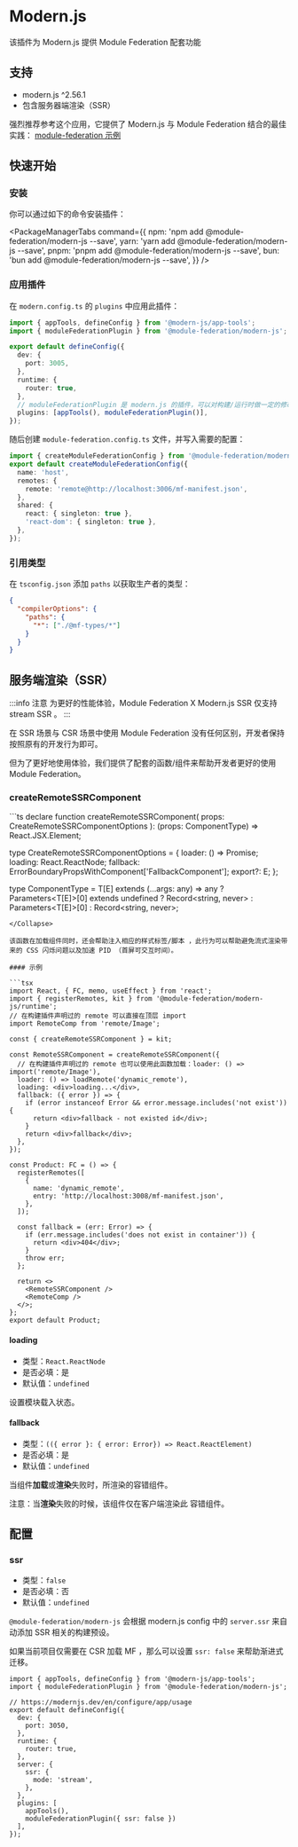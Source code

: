 # Modern.js

该插件为 Modern.js 提供 Module Federation 配套功能

## 支持

- modern.js ^2.56.1
- 包含服务器端渲染（SSR）

强烈推荐参考这个应用，它提供了 Modern.js 与 Module Federation 结合的最佳实践：
[module-federation 示例](https://github.com/module-federation/core/tree/main/apps/modernjs-ssr)

## 快速开始

### 安装

你可以通过如下的命令安装插件：


<PackageManagerTabs
  command={{
    npm: 'npm add @module-federation/modern-js --save',
    yarn: 'yarn add @module-federation/modern-js --save',
    pnpm: 'pnpm add @module-federation/modern-js --save',
    bun: 'bun add @module-federation/modern-js --save',
  }}
/>

### 应用插件

在 `modern.config.ts` 的 `plugins` 中应用此插件：

```ts title="modern.config.ts"
import { appTools, defineConfig } from '@modern-js/app-tools';
import { moduleFederationPlugin } from '@module-federation/modern-js';

export default defineConfig({
  dev: {
    port: 3005,
  },
  runtime: {
    router: true,
  },
  // moduleFederationPlugin 是 modern.js 的插件，可以对构建/运行时做一定的修改
  plugins: [appTools(), moduleFederationPlugin()],
});
```

随后创建 `module-federation.config.ts` 文件，并写入需要的配置：

```ts title="module-federation.config.ts"
import { createModuleFederationConfig } from '@module-federation/modern-js';
export default createModuleFederationConfig({
  name: 'host',
  remotes: {
    remote: 'remote@http://localhost:3006/mf-manifest.json',
  },
  shared: {
    react: { singleton: true },
    'react-dom': { singleton: true },
  },
});
```

### 引用类型

在 `tsconfig.json` 添加 `paths` 以获取生产者的类型：

```json
{
  "compilerOptions": {
    "paths": {
      "*": ["./@mf-types/*"]
    }
  }
}
```

## 服务端渲染（SSR）

:::info 注意
为更好的性能体验，Module Federation X Modern.js SSR 仅支持 stream SSR 。
:::

在 SSR 场景与 CSR 场景中使用 Module Federation 没有任何区别，开发者保持按照原有的开发行为即可。

但为了更好地使用体验，我们提供了配套的函数/组件来帮助开发者更好的使用 Module Federation。

### createRemoteSSRComponent


<Collapse>
```ts
declare function createRemoteSSRComponent(
  props: CreateRemoteSSRComponentOptions
): (props: ComponentType) => React.JSX.Element;

type CreateRemoteSSRComponentOptions = {
  loader: () => Promise<T>;
  loading: React.ReactNode;
  fallback: ErrorBoundaryPropsWithComponent['FallbackComponent'];
  export?: E;
};

type ComponentType = T[E] extends (...args: any) => any
  ? Parameters<T[E]>[0] extends undefined
    ? Record<string, never>
    : Parameters<T[E]>[0]
  : Record<string, never>;
```
</Collapse>

该函数在加载组件同时，还会帮助注入相应的样式标签/脚本 ，此行为可以帮助避免流式渲染带来的 CSS 闪烁问题以及加速 PID （首屏可交互时间）。

#### 示例

```tsx
import React, { FC, memo, useEffect } from 'react';
import { registerRemotes, kit } from '@module-federation/modern-js/runtime';
// 在构建插件声明过的 remote 可以直接在顶层 import
import RemoteComp from 'remote/Image';

const { createRemoteSSRComponent } = kit;

const RemoteSSRComponent = createRemoteSSRComponent({
  // 在构建插件声明过的 remote 也可以使用此函数加载：loader: () => import('remote/Image'),
  loader: () => loadRemote('dynamic_remote'),
  loading: <div>loading...</div>,
  fallback: ({ error }) => {
    if (error instanceof Error && error.message.includes('not exist')) {
      return <div>fallback - not existed id</div>;
    }
    return <div>fallback</div>;
  },
});

const Product: FC = () => {
  registerRemotes([
    {
      name: 'dynamic_remote',
      entry: 'http://localhost:3008/mf-manifest.json',
    },
  ]);

  const fallback = (err: Error) => {
    if (err.message.includes('does not exist in container')) {
      return <div>404</div>;
    }
    throw err;
  };

  return <>
    <RemoteSSRComponent />
    <RemoteComp />
  </>;
};
export default Product;
```

#### loading

- 类型：`React.ReactNode`
- 是否必填：是
- 默认值：`undefined`

设置模块载入状态。

#### fallback

- 类型：`(({ error }: { error: Error}) => React.ReactElement)`
- 是否必填：是
- 默认值：`undefined`

当组件**加载**或**渲染**失败时，所渲染的容错组件。

注意：当**渲染**失败的时候，该组件仅在客户端渲染此 容错组件。

## 配置

### ssr

- 类型：`false`
- 是否必填：否
- 默认值：`undefined`

`@module-federation/modern-js` 会根据 modern.js config 中的 `server.ssr` 来自动添加 SSR 相关的构建预设。

如果当前项目仅需要在 CSR 加载 MF ，那么可以设置 `ssr: false` 来帮助渐进式迁移。

```title='modern.config.ts'
import { appTools, defineConfig } from '@modern-js/app-tools';
import { moduleFederationPlugin } from '@module-federation/modern-js';

// https://modernjs.dev/en/configure/app/usage
export default defineConfig({
  dev: {
    port: 3050,
  },
  runtime: {
    router: true,
  },
  server: {
    ssr: {
      mode: 'stream',
    },
  },
  plugins: [
    appTools(),
    moduleFederationPlugin({ ssr: false })
  ],
});
```
